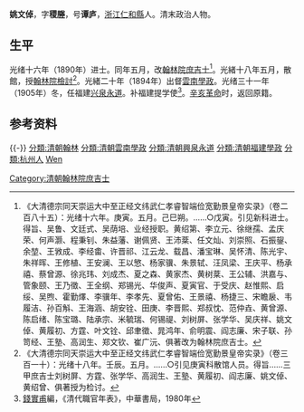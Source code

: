 '''姚文倬'''，字'''稷塍'''，号'''谭庐'''，[[浙江|浙江]][[仁和縣|仁和縣]]人。清末政治人物。

==生平==
光绪十六年（1890年）进士。同年五月，改[[翰林院|翰林院]][[庶吉士|庶吉士]]<ref>《大清德宗同天崇运大中至正经文纬武仁孝睿智端俭宽勤景皇帝实录》（卷二百八十五）：光绪十六年。庚寅。五月。己巳朔。……○戊寅。引见新科进士。得旨、吴鲁、文廷式、吴荫培、业经授职。黄绍第、李立元、徐继孺、孟庆荣、何声灏、程秉钊、朱益藩、谢佩贤、王沛棻、任文灿、刘崇照、石振鋆、余堃、王敩成、李经畬、许晋祁、江云龙、载昌、潘宝琳、吴怀清、陈光宇、朱祥晖、王修植、王安澜、王以慜、杨家骥、朱景轼、汪凤梁、王庆平、杨承禧、蔡曾源、徐兆玮、刘成杰、夏之森、黄家杰、黄树棻、王公辅、洪嘉与、管象颐、王乃徵、王全纲、郑锡光、华俊声、夏寅官、于受庆、赵惟熙、启绥、吴煦、霍勤燡、李骥年、李孝先、夏曾佑、王景禧、杨捷三、宋瞻扆、韦履洁、孙百斛、王海涵、胡安铨、田庚、李晋熙、郑叔忱、范仲垚、黄曾源、陈启绪、陈宝璐、陆承宗、米毓瑞、何锡禔、刘树屏、张学华、吴庆祥、姚文倬、黄履初、方霆、叶文铨、邱聿徵、晁鸿年、俞明震、阎志廉、宋子联、孙笥经、王塾、高润生、郑文钦、崔广沅、俱著改为翰林院庶吉士。</ref>。光緒十八年五月，散館，授[[翰林院|翰林院]][[檢討|檢討]]<ref>《大清德宗同天崇运大中至正经文纬武仁孝睿智端俭宽勤景皇帝实录》（卷三百一十）：光绪十八年。壬辰。五月。……○引见庚寅科散馆人员。得旨……三甲庶吉士刘树屏、方霆、张学华、高润生、王塾、黄履初、阎志廉、姚文倬、黄绍曾、俱著授为检讨。</ref>。光緒二十年（1894年）出督[[雲南|雲南]][[學政|學政]]。光绪三十一年（1905年）冬，任福建[[兴泉永道|兴泉永道]]。补福建提学使<ref>[[錢實甫|錢實甫]]編，《清代職官年表》，中華書局，1980年</ref>。[[辛亥革命|辛亥革命]]时，返回原籍。

==参考资料==
{{reflist|2}}

{{-}}
{{start box}}
{{s-off}}
{{s-before|[[秦綬章|秦綬章]]}}
{{s-title|[[清朝福建學政列表|福建提學使]]|<small>光绪三十二年四月廿丁巳（1906年5月13日）署<br>宣统元年十一月初九乙卯（1909年12月21日）實授</small>}}
{{s-after|清亡，職位裁撤。}}
{{end box}}
{{光緒十六年庚寅恩科殿試金榜}}
{{DEFAULTSORT:Yao姚}}
[[Category:清朝翰林院庶吉士|Category:清朝翰林院庶吉士]]
[[分類:清朝翰林|分類:清朝翰林]]
[[分類:清朝雲南學政|分類:清朝雲南學政]]
[[分類:清朝興泉永道|分類:清朝興泉永道]]
[[分類:清朝福建學政|分類:清朝福建學政]]
[[分類:杭州人|分類:杭州人]]
[[分類:姚姓|Wen]]
